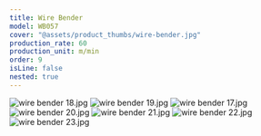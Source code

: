 ```yaml
---
title: Wire Bender
model: WB057
cover: "@assets/product_thumbs/wire-bender.jpg"
production_rate: 60
production_unit: m/min
order: 9
isLine: false
nested: true
---
```



<ProductTabs />

![wire bender 18.jpg](@assets/article_images/wire-bender/wire-bender-18.jpg)
![wire bender 19.jpg](@assets/article_images/wire-bender/wire-bender-19.jpg)
![wire bender 17.jpg](@assets/article_images/wire-bender/wire-bender-17.jpg)
![wire bender 20.jpg](@assets/article_images/wire-bender/wire-bender-20.jpg)
![wire bender 21.jpg](@assets/article_images/wire-bender/wire-bender-21.jpg)
![wire bender 22.jpg](@assets/article_images/wire-bender/wire-bender-22.jpg)
![wire bender 23.jpg](@assets/article_images/wire-bender/wire-bender-23.jpg)
